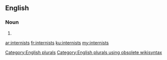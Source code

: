 ==English==

===Noun===
{{head|en}}

# {{plural of|internist}}

[[Category:English plurals]][[Category:English plurals using obsolete wikisyntax]]

[[ar:internists]]
[[fr:internists]]
[[ku:internists]]
[[my:internists]]